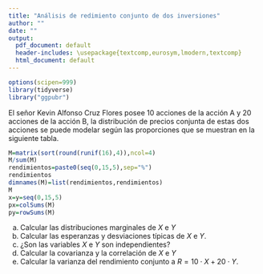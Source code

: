 ```yaml
---
title: "Análisis de redimiento conjunto de dos inversiones"
author: ""
date: ""
output:
  pdf_document: default
  header-includes: \usepackage{textcomp,eurosym,lmodern,textcomp}
  html_document: default
---
```


```r
options(scipen=999)
library(tidyverse)
library("ggpubr")
```


El señor  Kevin Alfonso Cruz Flores posee  10 acciones de la acción A y 20 acciones de la acción B, la distribución de precios  conjunta de estas dos acciones se puede modelar según las proporciones  que se muestran en la siguiente tabla.





```r
M=matrix(sort(round(runif(16),4)),ncol=4)
M/sum(M)
rendimientos=paste0(seq(0,15,5),sep="%")
rendimientos
dimnames(M)=list(rendimientos,rendimientos)
M
x=y=seq(0,15,5)
px=colSums(M)
py=rowSums(M)
```


\begin{center}
\begin{tabular}{|l||r|r|r|r|}
\hline
 $P(X=x,Y=y)$ & \multicolumn{4}{c|}{Rendimiento $Y=y$}\\
\cline{1-5}
Rendimiento $X=x$    & 0\%    & 5\%    &  10\%   &  15\% \\
\hline
  0\% & 0.0421 & 0.4090 & 0.5514 & 0.8924 \\ 
  5\% & 0.0456 & 0.4533 & 0.5726 & 0.8998 \\ 
  10\% & 0.1029 & 0.4566 & 0.6776 & 0.9405 \\ 
  15\% & 0.2461 & 0.5281 & 0.8830 & 0.9568 \\ 
\hline
\end{tabular}
\end{center}


a.  Calcular las distribuciones marginales de $X$ e $Y$
b.  Calcular las esperanzas y desviaciones típicas de $X$ e $Y$.
c.  ¿Son las variables $X$ e $Y$ son independientes?
d.  Calcular la covarianza y la correlación de $X$ e  $Y$
e.  Calcular la varianza del rendimiento conjunto a $R=10\cdot X+ 20 \cdot Y$.


